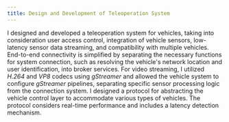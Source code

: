```yaml
---
title: Design and Development of Teleoperation System
---
```


I designed and developed a teleoperation system for vehicles, taking into consideration user access control, integration of vehicle sensors, low-latency sensor data streaming, and compatibility with multiple vehicles.
End-to-end connectivity is simplified by separating the necessary functions for system connection, such as resolving the vehicle's network location and user identification, into broker services.
For video streaming, I utilized *H.264* and *VP8* codecs using *gStreamer* and allowed the vehicle system to configure *gStreamer* pipelines, separating specific sensor processing logic from the connection system.
I designed a protocol for abstracting the vehicle control layer to accommodate various types of vehicles.
The protocol considers real-time performance and includes a latency detection mechanism.
